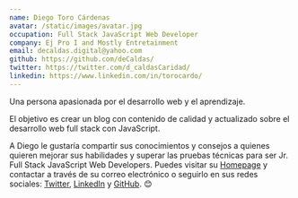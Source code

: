 ```yaml
---
name: Diego Toro Cárdenas
avatar: /static/images/avatar.jpg
occupation: Full Stack JavaScript Web Developer
company: Ej Pro I and Mostly Entretainment
email: decaldas.digital@yahoo.com
github: https://github.com/deCaldas/
twitter: https://twitter.com/d_caldasCaridad/
linkedin: https://www.linkedin.com/in/torocardo/
---
```


Una persona apasionada por el desarrollo web y el aprendizaje.

El objetivo es crear un blog con contenido de calidad y actualizado sobre el desarrollo web full stack con JavaScript.

A Diego le gustaría compartir sus conocimientos y consejos a quienes quieren mejorar sus habilidades y superar las pruebas técnicas para ser Jr. Full Stack JavaScript Web Developers. Puedes visitar su [Homepage](https://decaldas.github.io/home/) y contactar a través de su correo electrónico o seguirlo en sus redes sociales: [Twitter](https://twitter.com/d_caldasCaridad), [LinkedIn](https://linkedin.com/in/torocardo/) y [GitHub](https://github.com/deCaldas). 😊
